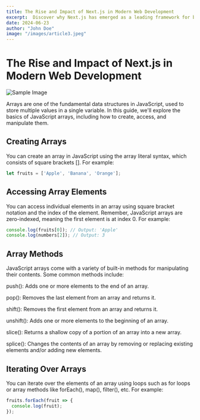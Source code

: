 ```yaml
---
title: The Rise and Impact of Next.js in Modern Web Development
excerpt:  Discover why Next.js has emerged as a leading framework for building powerful and dynamic web applications. 
date: 2024-06-23
author: "John Doe"
image: "/images/article3.jpeg"
---
```


# The Rise and Impact of Next.js in Modern Web Development

![Sample Image](/images/article3.jpeg "Sample Image")


Arrays are one of the fundamental data structures in JavaScript, used to store multiple values in a single variable. In this guide, we'll explore the basics of JavaScript arrays, including how to create, access, and manipulate them.

## Creating Arrays

You can create an array in JavaScript using the array literal syntax, which consists of square brackets []. For example:

```javascript
let fruits = ['Apple', 'Banana', 'Orange'];
```

## Accessing Array Elements
You can access individual elements in an array using square bracket notation and the index of the element. Remember, JavaScript arrays are zero-indexed, meaning the first element is at index 0. For example:

```javascript
console.log(fruits[0]); // Output: 'Apple'
console.log(numbers[2]); // Output: 3
```

## Array Methods
JavaScript arrays come with a variety of built-in methods for manipulating their contents. Some common methods include:

push(): Adds one or more elements to the end of an array.

pop(): Removes the last element from an array and returns it.

shift(): Removes the first element from an array and returns it.

unshift(): Adds one or more elements to the beginning of an array.

slice(): Returns a shallow copy of a portion of an array into a new array.

splice(): Changes the contents of an array by removing or replacing existing elements and/or adding new elements.

## Iterating Over Arrays
You can iterate over the elements of an array using loops such as for loops or array methods like forEach(), map(), filter(), etc. For example:

```javascript
fruits.forEach(fruit => {
  console.log(fruit);
});
```
